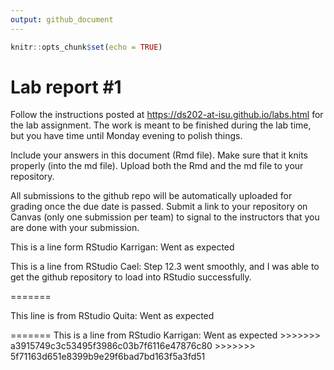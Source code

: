 ```yaml
---
output: github_document
---
```


<!-- README.md is generated from README.Rmd. Please edit the README.Rmd file -->

```r
knitr::opts_chunk$set(echo = TRUE)
```

# Lab report #1

Follow the instructions posted at <https://ds202-at-isu.github.io/labs.html> for the lab assignment. The work is meant to be finished during the lab time, but you have time until Monday evening to polish things.

Include your answers in this document (Rmd file). Make sure that it knits properly (into the md file). Upload both the Rmd and the md file to your repository.

All submissions to the github repo will be automatically uploaded for grading once the due date is passed. Submit a link to your repository on Canvas (only one submission per team) to signal to the instructors that you are done with your submission.


This is a line form RStudio Karrigan: Went as expected

This is a line from RStudio Cael: Step 12.3 went smoothly, and I was able to get the github repository to load into RStudio successfully.

=======

This line is from RStudio 
Quita: Went as expected

=======
This is a line from RStudio
Karrigan: Went as expected
>>>>>>> a3915749c3c53495f3986c03b7f6116e47876c80
>>>>>>> 5f71163d651e8399b9e29f6bad7bd163f5a3fd51
